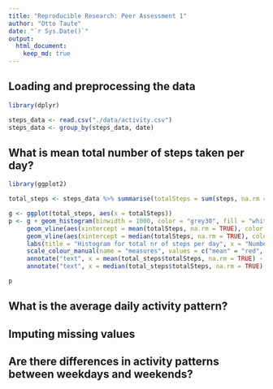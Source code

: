 ```yaml
---
title: "Reproducible Research: Peer Assessment 1"
author: "Otto Taute"
date: "`r Sys.Date()`"
output: 
  html_document:
    keep_md: true
---
```



## Loading and preprocessing the data

```r
library(dplyr)

steps_data <- read.csv("./data/activity.csv")
steps_data <- group_by(steps_data, date)
```


## What is mean total number of steps taken per day?
```r
library(ggplot2)

total_steps <- steps_data %>% summarise(totalSteps = sum(steps, na.rm = TRUE))

g <- ggplot(total_steps, aes(x = totalSteps))
p <- g + geom_histogram(binwidth = 1000, color = "grey30", fill = "white") + 
     geom_vline(aes(xintercept = mean(totalSteps, na.rm = TRUE), color = "mean"), linetype = "dashed") + 
     geom_vline(aes(xintercept = median(totalSteps, na.rm = TRUE), color = "median"), linetype = "dashed") +
     labs(title = "Histogram for total nr of steps per day", x = "Number of steps per day", y = "Count") + 
     scale_colour_manual(name = "measures", values = c("mean" = "red", "median" = "blue"), labels = c("mean", "median")) +
     annotate("text", x = mean(total_steps$totalSteps, na.rm = TRUE) - 1000, y = 10, label = as.integer(mean(total_steps$totalSteps, na.rm = TRUE)), colour = "red") + 
     annotate("text", x = median(total_steps$totalSteps, na.rm = TRUE) + 1100, y = 9.5, label = as.integer(median(total_steps$totalSteps, na.rm = TRUE)), colour = "blue")

p
```

## What is the average daily activity pattern?



## Imputing missing values



## Are there differences in activity patterns between weekdays and weekends?
